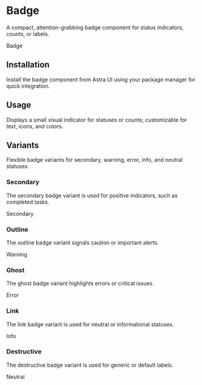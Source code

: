 
# Badge

A compact, attention-grabbing badge component for status indicators, counts, or labels.

<div className="my-8 flex flex-col gap-4">
    <ComponentWrapper>
        <Badge>Badge</Badge>
    </ComponentWrapper>
</div>

## Installation

Install the badge component from Astra UI using your package manager for quick integration.

<div className="my-8 flex flex-col gap-4">
    <CommandLine command="npx astui@latest add badge" />
    <CommandLine command="pnpm dlx astui@latest add badge" />
</div>

## Usage

Displays a small visual indicator for statuses or counts; customizable for text, icons, and colors.

<div className="my-8 flex flex-col gap-4">
    <CommandLine language="tsx" command='import Badge from "@/components/ui/Badge"' />
    <CommandLine language="tsx" command='<Badge variant="primary" size="md" className="font-bold">Badge</Badge>' />
</div>

## Variants

Flexible badge variants for secondary, warning, error, info, and neutral statuses.

<div className="my-8 flex flex-col"></div>

### Secondary

The secondary badge variant is used for positive indicators, such as completed tasks.

<div className="my-8 flex flex-col gap-4">
    <ComponentWrapper>
        <Badge variant="secondary">Secondary</Badge>
    </ComponentWrapper>
    <CommandLine language="tsx" command='<Badge variant="secondary">Secondary</Badge>' />
</div>

### Outline

The outline badge variant signals caution or important alerts.

<div className="my-8 flex flex-col gap-4">
    <ComponentWrapper>
        <Badge variant="outline">Warning</Badge>
    </ComponentWrapper>
    <CommandLine language="tsx" command='<Badge variant="outline">Warning</Badge>' />
</div>

### Ghost

The ghost badge variant highlights errors or critical issues.

<div className="my-8 flex flex-col gap-4">
    <ComponentWrapper>
        <Badge variant="ghost">Error</Badge>
    </ComponentWrapper>
    <CommandLine language="tsx" command='<Badge variant="ghost">Error</Badge>' />
</div>

### Link

The link badge variant is used for neutral or informational statuses.

<div className="my-8 flex flex-col gap-4">
    <ComponentWrapper>
        <Badge variant="link">Info</Badge>
    </ComponentWrapper>
    <CommandLine language="tsx" command='<Badge variant="link">Info</Badge>' />
</div>

### Destructive

The destructive badge variant is used for generic or default labels.

<div className="my-8 flex flex-col gap-4">
    <ComponentWrapper>
        <Badge variant="destructive">Neutral</Badge>
    </ComponentWrapper>
    <CommandLine language="tsx" command='<Badge variant="destructive">Neutral</Badge>' />
</div>